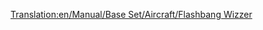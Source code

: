 [[Translation:en/Manual/Base Set/Aircraft/Flashbang Wizzer]]

{{it/Manuale/Set base/Aeromobili/StatAeroplani|Name=Flashbang Wizzer
|Image=[[File:en/Manual/Base Set/Aircraft/Flashbangwizzer.png|Flashbang Wizzer]]
|Costo=1.210.766
|Velocità=2.329 km/h
|Annuale=52.926
|Progettato=1985
|Vita=20 anni
|Tipo=Grande
|Capacità=100 passeggeri e 30 sacchi postali
|Riadattabile=
*130 sacchi postali
*65 caramelle
|Descrizione=Il Flashbang Wizzer è nel Toyland l'equivalente del [[it/Manuale/Set base/Aeromobili/Yate Haugan|Yate Haugan/Concorde]]
|Real-life=Velivolo immaginario, nessuna corrispondenza con la realtà.
}}





  


             

         